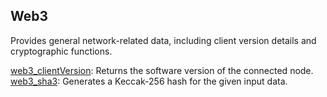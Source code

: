 
<Meta
  title="Web3 info| dRPC"
/>

## Web3

Provides general network-related data, including client version details and cryptographic functions.

[web3_clientVersion](/soneium-api/web3/web3_clientVersion): Returns the software version of the connected node. \
[web3_sha3](/soneium-api/web3/web3_sha3): Generates a Keccak-256 hash for the given input data.

<Space h={16} />
<GetStarted />
